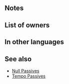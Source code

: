 {{Weapon Infobox
|tagid=SID_戦神の戦術書
|intID=3029
|userVersion1=Closed
|userVersion2=Open
|exclusive=1
|weaponType=Colorless Tome
|cost=400
|might=14
|range=2
|cooldown=-1
|effect=Accelerates Special trigger (cooldown count-1). At start of combat, if unit's HP ≥ 25%, grants Atk/Res+6 to unit during combat and the following effects will occur based on the value of unit's Res minus foe's Res: If ≥ 1, unit makes a guaranteed follow-up attack. If ≥ 5, if foe uses sword, lance, axe, bow, dagger, or beast damage, foe cannot counterattack. If ≥ 10, reduces the percentage of foe's non-Special "reduce damage by X%" skills by 50% (example: a foe with a "reduce damage by 45%" skill would reduce damage by 23% instead).
|statModifiers=0,14,0,0,0
|required=Atlas (weapon)
|properties=
}}
==Notes==
{{UnitStatMinusFoeStat|stat=Res}}
{{Guaranteed follow-up interaction}}
{{Prevent counterattacks}}
{{Reduce Damage Reduction}}
==List of owners==
{{Skill Hero List}}
==In other languages==
{{OtherLanguages
|japanese=戦神の戦術書
|german=Taktik-Kriegsbuch
|spanishEU=Gr. bélico hábil
|spanishLA=Gr. bélico hábil
|french=Tome belliqueux
|italian=Tattiche di guerra
|chineseTW=戰神的兵法書
|portuguese=Tomo veloz
}}
==See also==
{{See also skills|cond=Description LIKE '%value of unit_s Res minus foe_s Res%' OR Description LIKE '%if foe uses sword, lance%axe%foe cannot counterattack%' OR Description LIKE '%"reduce damage by X\%" skills by 50%' AND Exclusive='1'}}
* [[Null Passives]]
* [[Skill families/B Passives#Tempo|Tempo Passives]]
{{Weapons Navbox}}